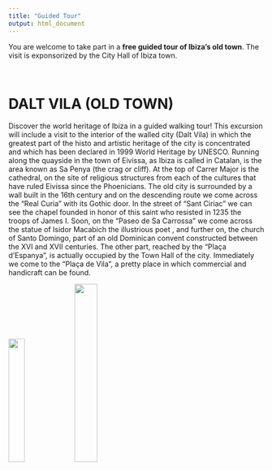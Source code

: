 ---
title: "Guided Tour"
output: html_document
---

<!-- <style type="text/css"> -->
<!-- body { -->
<!--  background-image: url("coming_soon.jpg"); -->
<!--  background-position: center top; -->
<!--  background-size: 100% auto; -->
<!-- } -->
<!-- </style>  -->

<style type="text/css">
h1.title {
  font-size: 36px;
  color: DarkRed;
  text-align: center;
}
</style>

You are welcome to take part in a **free guided tour of Ibiza's old town**. The visit is exponsorized by the City Hall of Ibiza town.

<br>

# DALT VILA (OLD TOWN)

Discover the world heritage of Ibiza in a guided walking tour! This excursion will include a visit to the interior of the walled city (Dalt Vila) in which the greatest part of the histo and artistic heritage of the city is concentrated and which has been declared in 1999 World Heritage by UNESCO. Running along the quayside in the town of Eivissa, as Ibiza is called in Catalan, is the area known as Sa Penya (the crag or cliff).
At the top of Carrer Major is the cathedral, on the site of religious structures from each of the cultures that have ruled Eivissa since the Phoenicians.
The old city is surrounded by a wall built in the 16th century and on the descending route we come across the "Real Curia" with its Gothic door. In the street of "Sant Ciriac" we can see the chapel founded in honor of this saint who resisted in 1235 the troops of James I. Soon, on the "Paseo de Sa Carrossa" we come across the statue of Isidor Macabich the illustrious poet , and further on, the church of Santo Domingo, part of an old Dominican convent constructed between the XVI and XVII centuries. The other part, reached by the "Plaça d'Espanya", is actually occupied by the Town Hall of the city. Immediately we come to the "Plaça de Vila", a pretty place in which commercial and handicraft can be found.



![](logos/LogoAEivissa.png){width=25%}
![](logos/25patrimoni.PNG){width=30%}
<!-- ![](BSS_logo.PNG) -->

<!-- ![](images/coming_soon3.gif){width=100%} -->